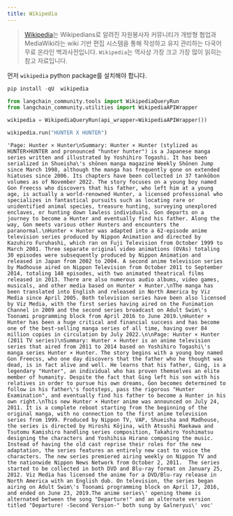 ```yaml
---
title: Wikipedia
---
```


>[Wikipedia](https://wikipedia.org/)는 Wikipedians로 알려진 자원봉사자 커뮤니티가 개방형 협업과 MediaWiki라는 wiki 기반 편집 시스템을 통해 작성하고 유지 관리하는 다국어 무료 온라인 백과사전입니다. `Wikipedia`는 역사상 가장 크고 가장 많이 읽히는 참고 자료입니다.

먼저 `wikipedia` python package를 설치해야 합니다.

```python
pip install -qU  wikipedia
```

```python
from langchain_community.tools import WikipediaQueryRun
from langchain_community.utilities import WikipediaAPIWrapper
```

```python
wikipedia = WikipediaQueryRun(api_wrapper=WikipediaAPIWrapper())
```

```python
wikipedia.run("HUNTER X HUNTER")
```

```output
'Page: Hunter × Hunter\nSummary: Hunter × Hunter (stylized as HUNTER×HUNTER and pronounced "hunter hunter") is a Japanese manga series written and illustrated by Yoshihiro Togashi. It has been serialized in Shueisha\'s shōnen manga magazine Weekly Shōnen Jump since March 1998, although the manga has frequently gone on extended hiatuses since 2006. Its chapters have been collected in 37 tankōbon volumes as of November 2022. The story focuses on a young boy named Gon Freecss who discovers that his father, who left him at a young age, is actually a world-renowned Hunter, a licensed professional who specializes in fantastical pursuits such as locating rare or unidentified animal species, treasure hunting, surveying unexplored enclaves, or hunting down lawless individuals. Gon departs on a journey to become a Hunter and eventually find his father. Along the way, Gon meets various other Hunters and encounters the paranormal.\nHunter × Hunter was adapted into a 62-episode anime television series produced by Nippon Animation and directed by Kazuhiro Furuhashi, which ran on Fuji Television from October 1999 to March 2001. Three separate original video animations (OVAs) totaling 30 episodes were subsequently produced by Nippon Animation and released in Japan from 2002 to 2004. A second anime television series by Madhouse aired on Nippon Television from October 2011 to September 2014, totaling 148 episodes, with two animated theatrical films released in 2013. There are also numerous audio albums, video games, musicals, and other media based on Hunter × Hunter.\nThe manga has been translated into English and released in North America by Viz Media since April 2005. Both television series have been also licensed by Viz Media, with the first series having aired on the Funimation Channel in 2009 and the second series broadcast on Adult Swim\'s Toonami programming block from April 2016 to June 2019.\nHunter × Hunter has been a huge critical and financial success and has become one of the best-selling manga series of all time, having over 84 million copies in circulation by July 2022.\n\nPage: Hunter × Hunter (2011 TV series)\nSummary: Hunter × Hunter is an anime television series that aired from 2011 to 2014 based on Yoshihiro Togashi\'s manga series Hunter × Hunter. The story begins with a young boy named Gon Freecss, who one day discovers that the father who he thought was dead, is in fact alive and well. He learns that his father, Ging, is a legendary "Hunter", an individual who has proven themselves an elite member of humanity. Despite the fact that Ging left his son with his relatives in order to pursue his own dreams, Gon becomes determined to follow in his father\'s footsteps, pass the rigorous "Hunter Examination", and eventually find his father to become a Hunter in his own right.\nThis new Hunter × Hunter anime was announced on July 24, 2011. It is a complete reboot starting from the beginning of the original manga, with no connection to the first anime television series from 1999. Produced by Nippon TV, VAP, Shueisha and Madhouse, the series is directed by Hiroshi Kōjina, with Atsushi Maekawa and Tsutomu Kamishiro handling series composition, Takahiro Yoshimatsu designing the characters and Yoshihisa Hirano composing the music. Instead of having the old cast reprise their roles for the new adaptation, the series features an entirely new cast to voice the characters. The new series premiered airing weekly on Nippon TV and the nationwide Nippon News Network from October 2, 2011.  The series started to be collected in both DVD and Blu-ray format on January 25, 2012. Viz Media has licensed the anime for a DVD/Blu-ray release in North America with an English dub. On television, the series began airing on Adult Swim\'s Toonami programming block on April 17, 2016, and ended on June 23, 2019.The anime series\' opening theme is alternated between the song "Departure!" and an alternate version titled "Departure! -Second Version-" both sung by Galneryus\' voc'
```